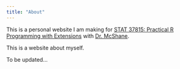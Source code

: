```yaml
---
title: "About"
---
```


This is a personal website I am making for [STAT 37815: Practical R Programming with Extensions](https://stat.uchicago.edu/academics/course-info/2024-2025-courses/autumn-2024-stat-37815-1/) with [Dr. McShane](https://ryanmcshane.com).

This is a website about myself. 

To be updated...